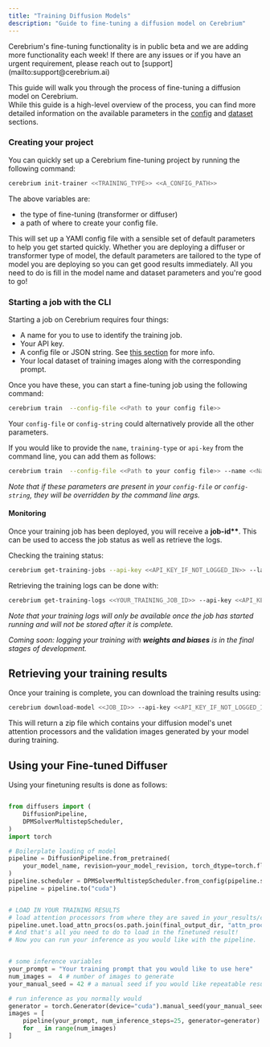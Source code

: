 ```yaml
---
title: "Training Diffusion Models"
description: "Guide to fine-tuning a diffusion model on Cerebrium"
---
```


<Note>
  Cerebrium's fine-tuning functionality is in public beta and we are adding more
  functionality each week! If there are any issues or if you have an urgent
  requirement, please reach out to [support](mailto:support@cerebrium.ai)
</Note>

This guide will walk you through the process of fine-tuning a diffusion model on Cerebrium.  
While this guide is a high-level overview of the process, you can find more detailed information on the available parameters in the [config](/cerebrium/fine-tuning/diffusion-models/config) and [dataset](/cerebrium/fine-tuning/diffusion-models/dataset) sections.

### Creating your project

You can quickly set up a Cerebrium fine-tuning project by running the following command:

```bash
cerebrium init-trainer <<TRAINING_TYPE>> <<A_CONFIG_PATH>>
```

The above variables are:

- the type of fine-tuning (transformer or diffuser)
- a path of where to create your config file.

This will set up a YAMl config file with a sensible set of default parameters to help you get started quickly. Whether you are deploying a diffuser or transformer
type of model, the default parameters are tailored to the type of model you are deploying so you can get good results immediately. All you need to do is fill in the
model name and dataset parameters and you're good to go!

### Starting a job with the CLI

Starting a job on Cerebrium requires four things:

- A name for you to use to identify the training job.
- Your API key.
- A config file or JSON string. See [this section](/cerebrium/fine-tuning/diffusion-models/config) for more info.
- Your local dataset of training images along with the corresponding prompt.

Once you have these, you can start a fine-tuning job using the following command:

```bash
cerebrium train  --config-file <<Path to your config file>>
```

Your `config-file` or `config-string` could alternatively provide all the other parameters.

If you would like to provide the `name`, `training-type` or `api-key` from the command line, you can add them as follows:

```bash
cerebrium train  --config-file <<Path to your config file>> --name <<Name for your training>> --training-type "diffuser" --api-key <<Your api key if you haven't logged in>>
```

_Note that if these parameters are present in your `config-file` or `config-string`, they will be overridden by the command line args._

#### Monitoring

Once your training job has been deployed, you will receive a **job-id\*\***. This can be used to access the job status as well as retrieve the logs.

Checking the training status:

```bash
cerebrium get-training-jobs --api-key <<API_KEY_IF_NOT_LOGGED_IN>> --last-n <<AN_OPTIONAL_PARAM_TO_LIMIT_NUMBER_OF_JOBS_RETURNED>>
```

Retrieving the training logs can be done with:

```bash
cerebrium get-training-logs <<YOUR_TRAINING_JOB_ID>> --api-key <<API_KEY_IF_NOT_LOGGED_IN>>
```

_Note that your training logs will only be available once the job has started running and will not be stored after it is complete._

_Coming soon: logging your training with **weights and biases** is in the final stages of development._

## Retrieving your training results

Once your training is complete, you can download the training results using:

```bash
cerebrium download-model <<JOB_ID>> --api-key <<API_KEY_IF_NOT_LOGGED_IN>>  --download-path <<OPTIONAL_PATH_TO_DOWNLOAD_TO>>
```

This will return a zip file which contains your diffusion model's unet attention processors and the validation images generated by your model during training.

## Using your Fine-tuned Diffuser

Using your finetuning results is done as follows:

```python

from diffusers import (
    DiffusionPipeline,
    DPMSolverMultistepScheduler,
)
import torch

# Boilerplate loading of model
pipeline = DiffusionPipeline.from_pretrained(
    your_model_name, revision=your_model_revision, torch_dtype=torch.float16
)
pipeline.scheduler = DPMSolverMultistepScheduler.from_config(pipeline.scheduler.config)
pipeline = pipeline.to("cuda")


# LOAD IN YOUR TRAINING RESULTS
# load attention processors from where they are saved in your_results/checkpoints/final/attn_procs/pytorch_lora_weights.bin
pipeline.unet.load_attn_procs(os.path.join(final_output_dir, "attn_procs"))
# And that's all you need to do to load in the finetuned result!
# Now you can run your inference as you would like with the pipeline.


# some inference variables
your_prompt = "Your training prompt that you would like to use here"
num_images =  4 # number of images to generate
your_manual_seed = 42 # a manual seed if you would like repeatable results

# run inference as you normally would
generator = torch.Generator(device="cuda").manual_seed(your_manual_seed)
images = [
    pipeline(your_prompt, num_inference_steps=25, generator=generator).images[0]
    for _ in range(num_images)
]
```
